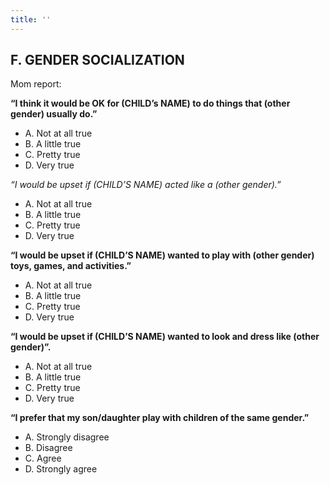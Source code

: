 ```yaml
---
title: ''
---
```


## F. GENDER SOCIALIZATION

Mom report:

**“I think it would be OK for (CHILD’s NAME) to do things that (other gender) usually do.”**

- A. Not at all true 
- B. A little true 
- C. Pretty true
- D. Very true

*“I would be upset if (CHILD’S NAME) acted like a (other gender).”*

- A. Not at all true 
- B. A little true 
- C. Pretty true
- D. Very true

**“I would be upset if (CHILD’S NAME) wanted to play with (other gender) toys, games, and activities.”**

- A. Not at all true 
- B. A little true 
- C. Pretty true
- D. Very true

**“I would be upset if (CHILD’S NAME) wanted to look and dress like (other gender)”.**

- A. Not at all true 
- B. A little true 
- C. Pretty true
- D. Very true

**“I prefer that my son/daughter play with children of the same gender.”**

- A. Strongly disagree
- B. Disagree
- C. Agree
- D. Strongly agree
